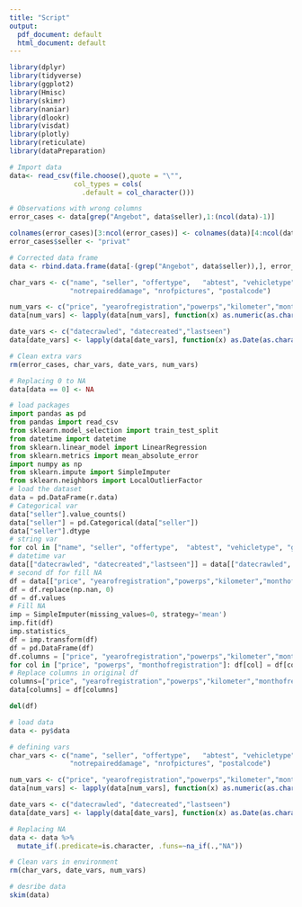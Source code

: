 ```yaml
---
title: "Script"
output:
  pdf_document: default
  html_document: default
---
```


```r
library(dplyr)
library(tidyverse)
library(ggplot2)
library(Hmisc)
library(skimr)
library(naniar)
library(dlookr)
library(visdat)
library(plotly)
library(reticulate)
library(dataPreparation)
```

```r
# Import data
data<- read_csv(file.choose(),quote = "\"",
                col_types = cols(
                  .default = col_character()))

# Observations with wrong columns
error_cases <- data[grep("Angebot", data$seller),1:(ncol(data)-1)]

colnames(error_cases)[3:ncol(error_cases)] <- colnames(data)[4:ncol(data)]
error_cases$seller <- "privat"

# Corrected data frame
data <- rbind.data.frame(data[-(grep("Angebot", data$seller)),], error_cases)

char_vars <- c("name", "seller", "offertype",	"abtest", "vehicletype", "gearbox", "model", "fueltype", "brand", 
               "notrepaireddamage", "nrofpictures", "postalcode")

num_vars <- c("price", "yearofregistration","powerps","kilometer","monthofregistration")
data[num_vars] <- lapply(data[num_vars], function(x) as.numeric(as.character(x)))

date_vars <- c("datecrawled", "datecreated","lastseen")
data[date_vars] <- lapply(data[date_vars], function(x) as.Date(as.character(x)))

# Clean extra vars
rm(error_cases, char_vars, date_vars, num_vars)

# Replacing 0 to NA
data[data == 0] <- NA
```

```python
# load packages
import pandas as pd
from pandas import read_csv
from sklearn.model_selection import train_test_split
from datetime import datetime
from sklearn.linear_model import LinearRegression
from sklearn.metrics import mean_absolute_error
import numpy as np
from sklearn.impute import SimpleImputer
from sklearn.neighbors import LocalOutlierFactor
# load the dataset
data = pd.DataFrame(r.data)
# Categorical var
data["seller"].value_counts()
data["seller"] = pd.Categorical(data["seller"])
data["seller"].dtype
# string var
for col in ["name", "seller", "offertype",	"abtest", "vehicletype", "gearbox", "model", "fueltype", "brand", "notrepaireddamage", "nrofpictures", "postalcode"]: data[col] = data[col].astype('str')
# datetime var
data[["datecrawled", "datecreated","lastseen"]] = data[["datecrawled", "datecreated","lastseen"]].apply(pd.to_datetime, format='%Y-%m-%d')
# second df for fill NA
df = data[["price", "yearofregistration","powerps","kilometer","monthofregistration"]]
df = df.replace(np.nan, 0)
df = df.values
# Fill NA
imp = SimpleImputer(missing_values=0, strategy='mean')
imp.fit(df)
imp.statistics_
df = imp.transform(df)
df = pd.DataFrame(df)
df.columns = ["price", "yearofregistration","powerps","kilometer","monthofregistration"]
for col in ["price", "powerps", "monthofregistration"]: df[col] = df[col].astype('int')
# Replace columns in original df
columns=["price", "yearofregistration","powerps","kilometer","monthofregistration"]
data[columns] = df[columns]

del(df)

```

```r
# load data
data <- py$data

# defining vars
char_vars <- c("name", "seller", "offertype",	"abtest", "vehicletype", "gearbox", "model", "fueltype", "brand", 
               "notrepaireddamage", "nrofpictures", "postalcode")

num_vars <- c("price", "yearofregistration","powerps","kilometer","monthofregistration")
data[num_vars] <- lapply(data[num_vars], function(x) as.numeric(as.character(x)))

date_vars <- c("datecrawled", "datecreated","lastseen")
data[date_vars] <- lapply(data[date_vars], function(x) as.Date(as.character(x)))

# Replacing NA
data <- data %>%
  mutate_if(.predicate=is.character, .funs=~na_if(.,"NA"))

# Clean vars in environment
rm(char_vars, date_vars, num_vars)

# desribe data
skim(data)
```

